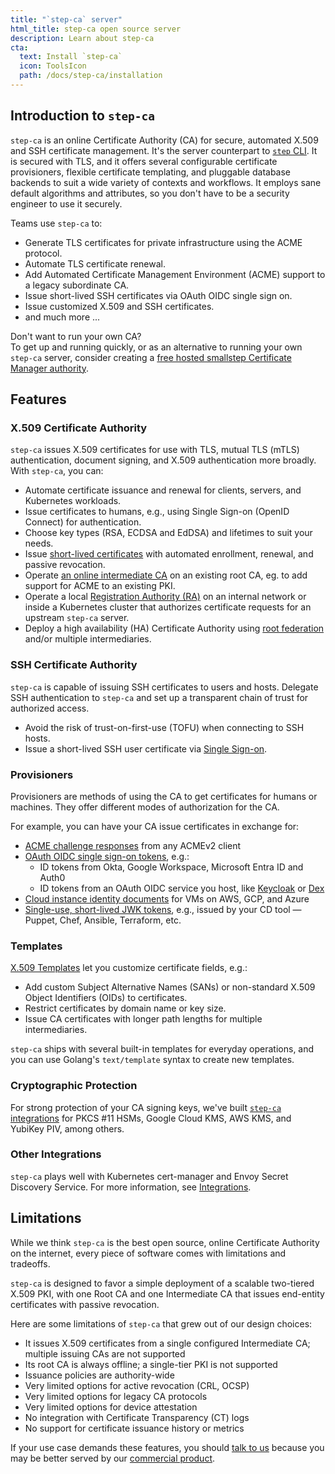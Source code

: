 ```yaml
---
title: "`step-ca` server"
html_title: step-ca open source server
description: Learn about step-ca
cta:
  text: Install `step-ca`
  icon: ToolsIcon
  path: /docs/step-ca/installation
---
```



## Introduction to `step-ca`

`step-ca` is an online Certificate Authority (CA) for secure, automated X.509 and SSH certificate management. 
It's the server counterpart to [`step` CLI](../step-cli).
It is secured with TLS,
and it offers several configurable certificate provisioners, flexible certificate templating, and pluggable database backends to suit a wide variety of contexts and workflows.
It employs sane default algorithms and attributes,
so you don't have to be a security engineer to use it securely.

Teams use `step-ca` to:
- Generate TLS certificates for private infrastructure using the ACME protocol.
- Automate TLS certificate renewal.
- Add Automated Certificate Management Environment (ACME) support to a legacy subordinate CA.
- Issue short-lived SSH certificates via OAuth OIDC single sign on.
- Issue customized X.509 and SSH certificates.
- and much more ...

<Alert severity="success">
  <AlertTitle>Don&apos;t want to run your own CA?</AlertTitle>
  <div>
    To get up and running quickly, or as an alternative to running your own
    <Code>step-ca</Code> server, consider creating a
    <a href="https://smallstep.com/signup?product=cm">free hosted smallstep Certificate Manager authority</a>.
  </div>
</Alert>

## Features

### X.509 Certificate Authority

`step-ca` issues X.509 certificates for use with TLS, mutual TLS (mTLS) authentication, document signing, and X.509 authentication more broadly.
With `step-ca`, you can:

- Automate certificate issuance and renewal for clients, servers, and Kubernetes workloads.
- Issue certificates to humans, e.g., using Single Sign-on (OpenID Connect) for authentication.
- Choose key types (RSA, ECDSA and EdDSA) and lifetimes to suit your needs.
- Issue [short-lived certificates](https://smallstep.com/blog/passive-revocation.html) with automated enrollment, renewal, and passive revocation.
- Operate [an online intermediate CA](https://smallstep.com/docs/tutorials/intermediate-ca-new-ca) on an existing root CA, eg. to add support for ACME to an existing PKI.
- Operate a local [Registration Authority (RA)](./registration-authority-ra-mode.mdx) on an internal network or inside a Kubernetes cluster that authorizes certificate requests for an upstream `step-ca` server.
- Deploy a high availability (HA) Certificate Authority using [root federation](https://smallstep.com/blog/step-v0.8.3-federation-root-rotation.html) and/or multiple intermediaries.


### SSH Certificate Authority

`step-ca` is capable of issuing SSH certificates to users and hosts. Delegate SSH authentication to `step-ca` and set up a transparent chain of trust for authorized access.

- Avoid the risk of trust-on-first-use (TOFU) when connecting to SSH hosts.
- Issue a short-lived SSH user certificate via [Single Sign-on](https://smallstep.com/blog/diy-single-sign-on-for-ssh/).

### Provisioners

Provisioners are methods of using the CA to get certificates for humans or machines.
They offer different modes of authorization for the CA.

For example, you can have your CA issue certificates in exchange for:
- [ACME challenge responses](../tutorials/acme-protocol-acme-clients.mdx) from any ACMEv2 client
- [OAuth OIDC single sign-on tokens](https://smallstep.com/blog/easily-curl-services-secured-by-https-tls.html), e.g.:
  - ID tokens from Okta, Google Workspace, Microsoft Entra ID and Auth0
  - ID tokens from an OAuth OIDC service you host, like [Keycloak](https://www.keycloak.org/) or [Dex](https://github.com/dexidp/dex)
- [Cloud instance identity documents](https://smallstep.com/blog/embarrassingly-easy-certificates-on-aws-azure-gcp/) for VMs on AWS, GCP, and Azure
- [Single-use, short-lived JWK tokens](./provisioners.mdx#jwk), e.g., issued by your CD tool — Puppet, Chef, Ansible, Terraform, etc.

### Templates

[X.509 Templates](./templates.mdx#x509-templates) let you customize certificate fields, e.g.:
- Add custom Subject Alternative Names (SANs) or non-standard X.509 Object Identifiers (OIDs) to certificates.
- Restrict certificates by domain name or key size.
- Issue CA certificates with longer path lengths for multiple intermediaries.

`step-ca` ships with several built-in templates for everyday operations,
and you can use Golang's `text/template` syntax to create new templates.

### Cryptographic Protection

For strong protection of your CA signing keys, we've built [`step-ca` integrations](./configuration.mdx#cryptographic-protection) for PKCS #11 HSMs, Google Cloud KMS, AWS KMS, and YubiKey PIV, among others.

### Other Integrations

`step-ca` plays well with Kubernetes cert-manager and Envoy Secret Discovery Service. For more information, see [Integrations](./integrations.mdx).

## Limitations

While we think `step-ca` is the best open source, online Certificate Authority on the internet, every piece of software comes with limitations and tradeoffs.

`step-ca` is designed to favor a simple deployment of a scalable two-tiered X.509 PKI, with one Root CA and one Intermediate CA that issues end-entity certificates with passive revocation.

Here are some limitations of `step-ca` that grew out of our design choices:
- It issues X.509 certificates from a single configured Intermediate CA; multiple issuing CAs are not supported
- Its root CA is always offline; a single-tier PKI is not supported
- Issuance policies are authority-wide
- Very limited options for active revocation (CRL, OCSP)
- Very limited options for legacy CA protocols
- Very limited options for device attestation
- No integration with Certificate Transparency (CT) logs
- No support for certificate issuance history or metrics

If your use case demands these features, you should [talk to us](https://go.smallstep.com/request-demo) because you may be better served by our [commercial product](https://smallstep.com/product/).

